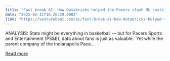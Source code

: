 ```yaml
---
title: "Fast break AI: How Databricks helped the Pacers slash ML costs 12,000X% while speeding up insights"
date: "2025-02-11T16:26:29.000Z"
link: "https://venturebeat.com/ai/fast-break-ai-how-databricks-helped-the-pacers-slash-ml-costs-12000x-while-speeding-up-insights/"
---
```


ANALYSIS: Stats might be everything in basketball — but for Pacers Sports and Entertainment (PS&#38;E), data about fans is just as valuable.&#160; Yet while the parent company of the Indianapolis Pace...

[Read more](https://venturebeat.com/ai/fast-break-ai-how-databricks-helped-the-pacers-slash-ml-costs-12000x-while-speeding-up-insights/)
